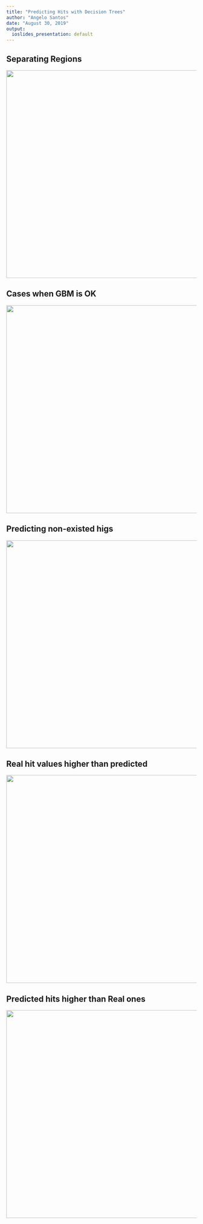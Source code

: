 ```yaml
---
title: "Predicting Hits with Decision Trees"
author: "Angelo Santos"
date: "August 30, 2019"
output:
  ioslides_presentation: default
---
```


## Separating Regions

<p align="center">
  <img src="figures/test_vs_pred_x4_3k_separateRegions.png" width="550" />
</p>


## Cases when GBM is OK

<p align="center">
  <img src="figures/check_x4_xy_testIn_predIn.png" width="550" />
</p>

## Predicting non-existed higs

<p align="center">
  <img src="figures/check_x4_xy_testZero_predNonZero.png" width="550" />
</p>

## Real hit values higher than predicted

<p align="center">
  <img src="figures/check_x4_xy_testHigh_predHigh.png" width="550" />
</p>

## Predicted hits higher than Real ones

<p align="center">
  <img src="figures/check_x4_zx_testLow_predLow.png" width="550" />
</p>

